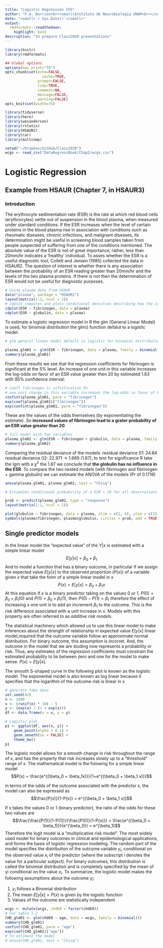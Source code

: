 ```yaml
---
title: "Logistic Regression Ch5"
author: "F.A. Barrios<br><small>Instituto de Neurobiología UNAM<br></small>"
date: "<small>`r Sys.Date()`</small>"
output:
  rmdformats::readthedown:
    highlight: kate
description: "to prepare Class2020 presentations"
---
```


```r
library(knitr)
library(rmdformats)

## Global options
options(max.print="75")
opts_chunk$set(echo=FALSE,
	             cache=TRUE,
               prompt=FALSE,
               tidy=TRUE,
               comment=NA,
               message=FALSE,
               warning=FALSE)
opts_knit$set(width=75)
```

```r
library(tidyverse)
library(here)
library(wesanderson)
library(rstatix)
library(HSAUR2)
library(car)
library(multcomp)

setwd("~/Dropbox/GitHub/Class2020")
wcgs <- read_csv("DataRegressBook/Chap2/wcgs.csv")
```

# Logistic Regression

## Example from HSAUR  (Chapter 7, in HSAUR3)

### Introduction

The erythrocyte sedimentation rate (ESR) is the rate at which red blood cells (erythrocytes) settle out of suspension in the blood plasma, when measured under standard conditions.  If the ESR increases when the level of certain proteins in the blood plasma rise in association with conditions such as rheumatic diseases, chronic infections, and malignant diseases, its determination might be useful in screening blood samples taken from people suspected of suffering from one of the conditions mentioned. The absolute value of the ESR is not of great importance; rather, less than 20mm/hr indicates a 'healthy' individual. To asses whether the ESR is a useful diagnostic tool, Collett and Jemain (1985) collected the data in HSAUR2. The question of interest is whether there is any association between the probability of an ESR reading greater than 20mm/hr and the levels of the two plasma proteins. If there is not then the determination of ESR would not be useful for diagnostic purposes.

```r
# Using plasma data from HSAUR
data("plasma", package = "HSAUR2")
layout(matrix(1:2, ncol = 2))
# cdplot computes and plots conditional densities describing how the conditional distribution of a categorical variable y changes over a numerical variable x
cdplot(ESR ~ fibrinogen, data = plasma)
cdplot(ESR ~ globulin, data = plasma)
```
To estimate a logistic regression model in R the glm (General Linear Model) is used, for binomial distribution the glm() function defalut to a logistic model.

```r
# glm general linear model default is logistic for binomial distribution

plasma_glm01 <- glm(ESR ~ fibrinogen, data = plasma, family = binomial())
summary(plasma_glm01)
```
From these results we see that the regression coefficients for fibrinogen is significant at the 5% level. An increase of one unit in this variable increases the log-odds on favor of an ESR value greater then 20 by estimated 1.83 with 95% confidence interval:

```r
# coeff fibrinogen is sifnificative 5%
# one unit change in this variable increases the log-odds in favor of ESR > 20mm/hr by 1.83
confint(plasma_glm01, parm = "fibrinogen")
exp(coef(plasma_glm01)["fibrinogen"])
exp(confint(plasma_glm01, parm = "fibrinogen"))
```
These are the values of the odds themselves (by exponentiating the estimate). So **increased values of fibrinogen lead to a grater probability of an ESR value greater than 20**.


```r
# full model with two variables
plasma_glm02 <- glm(ESR ~ fibrinogen + globulin, data = plasma, family = binomial())
summary(plasma_glm02)
```

Comparing the residual deviance of the models: residual deviance 01: 24.84 residual deviance 02: 22.971 -> 1.869 (1.87), to test for significance R take the lgm with a $\chi^2$ the 1.87 we conclude that **the globulin has no influence in the ESR**.
To compare the two nested models (with fibrinogen and fibrinogen + gamma globulin) we can estimate the ANOVA of the models (Pr of 0.1716)
```r
anova(plasma_glm01, plasma_glm02, test = "Chisq")

# Estimates conditional probability of a ESR > 20 for all observations

prob <- predict(plasma_glm02, type = "response")
layout(matrix(1:1, ncol = 1))

plot(globulin ~ fibrinogen, data = plasma, xlim = c(2, 6), ylim = c(25, 55), pch = ".")
symbols(plasma$fibrinogen, plasma$globulin, circles = prob, add = TRUE)

```
## Single predictor models

In the linear model the "expected value" of the $Y|x$ is estimated with a simple linear model
$$E[y|x]=\beta_0 + \beta_1$$
And to model a function that has a binary outcome, in particular if we assign the expected value $E[y|x]$ to the observed proportion ($P(x)$) of a variable given $x$ that take the fomr of a simple linear model in x 
$$P(x) = E[y|x] = \beta_0 + \beta_1 x$$
At this equation if x is a binary predictor taking on the values 0 or 1, $P(0) = \beta_0 + \beta_1 (0)$ and $P(1) = \beta_0 + \beta_1(1)$, then $P(0)-P(1) = \beta_1$ therefore the effect of increasing x one unit is to add an increment $\beta_1$ to the outcome.  This is the risk difference associated with a unit increase in $x$. Models with this property are often referred to as *additive risk models*.

The statistical machinery which allowed us to use this linear model to make inferences about the strength of relationship in expected value $E[y|x]$ linear model,required that the outcome variable follow an approximate normal distribution. For binary outcome, this assumption is incorret. And, the outcome in the model that we are studing now represents a probability or risk. Thus, any estimates of the regression coefficients must constrain the estimated probability to lie between zero and one for the model to make sense. $P(x) = E[y|x]$.

The smooth S-shaped curve in the following plot is known as the logistic model. The exponential model is also known as log linear because it specifies that the logarithm of the outcome risk is linear in x

```r
# generate fake data
set.seed(42)
n <- 1000
x <- (runif(n) * 10) - 5 
y <- (exp(x) / (1 + exp(x)))
df <- data.frame(x = x, y = y)

# Logistic plot
p1 <- ggplot(df, aes(x, y)) +
    geom_point(alpha = 0.1) +
    geom_smooth(se = FALSE) +
    theme_bw()
p1
```

The logistic model allows for a smooth change in risk throughout the range of x, and has the property that risk increases slowly up to a “threshold” range of x. The mathematical model is the folowing for a simple linear model
$$P(x) = \frac{e^{(\beta_0 + \beta_1x)}}{1+e^{(\beta_0 + \beta_1 x)}}$$

in terms of the odds of the outcome associated with the predictor x, the model can also be expressed as
$$\frac{P(x)}{1-P(x)} = e^{(\beta_0 + \beta_1 x)}$$

If x takes the values 0 or 1 (binary predictor), the ratio of the odds for these two values are
$$\frac{\frac{P(1)}{1-P(1)}}{\frac{P(0)}{1-P(x)}} = \frac{e^{(\beta_0 + \beta_1)}}{e^{\beta_0}} = e^{\beta_1}$$
Therefore the logit model ia a "multiplicative risk model". The most widely used model for binary outcomes in clinical and epidemiological applications, and forms the basis
of logistic regression modeling.
The random part of the model specifies the distribution of the outcome variable $y_i$, conditional on the observed value $x_i$ of the predictor (where the subscript i denotes the value for a particular subject). For binary outcomes, this distribution is called the binomial distribution and is completely specified by the mean of yi conditional on the value $x_i$. To summarize, the logistic model makes the following assumptions about the outcome $y_i$:

1. $y_i$ follows a Binomial distribution
2. The mean $E[y|x] = P(x)$ is given by the logistic function
3. Values of the outcome are statistically independent


```r
wcgs <- mutate(wcgs, chd69 = factor(chd69))
# For table 5.2
CHD_glm01 <- glm(chd69 ~ age, data = wcgs, family = binomial())
summary(CHD_glm01)
confint(CHD_glm01, parm = "age")
exp(coef(CHD_glm01)["age"])
# To estimate the model
# anova(CHD_glm01, test = "Chisq")

```